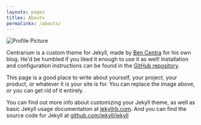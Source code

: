 ```yaml
---
layoutx: pagex
titlex: Aboutx
permalinkx: /aboutx/
---
```


<img src="{{ site.baseurl }}/assets/profile-placeholder.gif" title="Profile Picture" class="profile">

Centrarium is a custom theme for Jekyll, made by [Ben Centra][bencentra] for his own blog. He'd be humbled if you liked it enough to use it as well! Installation and configuration instructions can be found in the [GitHub repository](https://github.com/bencentra/centrarium).

This page is a good place to write about yourself, your project, your product, or whatever it is your site is for. You can replace the image above, or you can get rid of it entirely. 

You can find out more info about customizing your Jekyll theme, as well as basic Jekyll usage documentation at [jekyllrb.com](http://jekyllrb.com/). And you can find the source code for Jekyll at [github.com/jekyll/jekyll](https://github.com/jekyll/jekyll)

[centrarium]: https://github.com/bencentra/centrarium
[bencentra]: http://bencentra.com
[jekyll]: https://github.com/jekyll/jekyll
